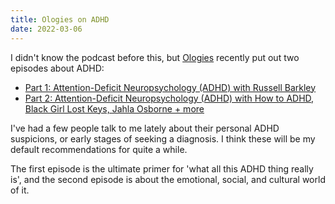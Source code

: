 ```yaml
---
title: Ologies on ADHD
date: 2022-03-06
---
```


I didn't know the podcast before this, but
[Ologies](https://www.alieward.com/#podcaststuff) recently put out two episodes
about ADHD:

- [Part 1: Attention-Deficit Neuropsychology (ADHD) with Russell
  Barkley](https://www.alieward.com/ologies/adhd)
- [Part 2: Attention-Deficit Neuropsychology (ADHD) with How to ADHD, Black Girl
  Lost Keys, Jahla Osborne + more](https://www.alieward.com/ologies/adhd2)

I've had a few people talk to me lately about their personal ADHD suspicions, or
early stages of seeking a diagnosis. I think these will be my default
recommendations for quite a while.

The first episode is the ultimate primer for 'what all this ADHD thing really
is', and the second episode is about the emotional, social, and cultural world
of it.
